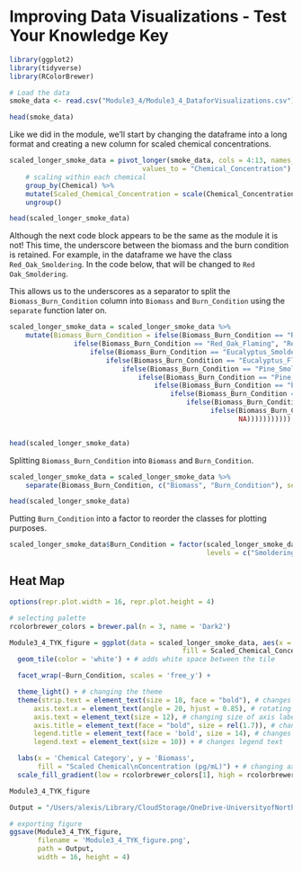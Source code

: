 # Improving Data Visualizations - Test Your Knowledge Key


```r
library(ggplot2)
library(tidyverse)
library(RColorBrewer)
```

```r
# Load the data
smoke_data <- read.csv("Module3_4/Module3_4_DataforVisualizations.csv")

head(smoke_data)
```

Like we did in the module, we'll start by changing the dataframe into a long format and creating a new column for scaled chemical concentrations.

```r
scaled_longer_smoke_data = pivot_longer(smoke_data, cols = 4:13, names_to = "Biomass_Burn_Condition", 
                                 values_to = "Chemical_Concentration") %>%
    # scaling within each chemical
    group_by(Chemical) %>%
    mutate(Scaled_Chemical_Concentration = scale(Chemical_Concentration)) %>%
    ungroup()

head(scaled_longer_smoke_data)
```

Although the next code block appears to be the same as the module it is not! This time, the underscore between the biomass and the burn condition is retained. For example, in the dataframe we have the class `Red_Oak_Smoldering`. In the code below, that will be changed to `Red Oak_Smoldering`. 

This allows us to the underscores as a separator to split the `Biomass_Burn_Condition` column into `Biomass` and `Burn_Condition` using the `separate` function later on.

```r
scaled_longer_smoke_data = scaled_longer_smoke_data %>%
    mutate(Biomass_Burn_Condition = ifelse(Biomass_Burn_Condition == "Red_Oak_Smoldering", "Red Oak_Smoldering",
                ifelse(Biomass_Burn_Condition == "Red_Oak_Flaming", "Red Oak_Flaming",
                    ifelse(Biomass_Burn_Condition == "Eucalyptus_Smoldering", "Eucalyptus_Smoldering",
                        ifelse(Biomass_Burn_Condition == "Eucalyptus_Flaming", "Eucalyptus_Flaming",
                            ifelse(Biomass_Burn_Condition == "Pine_Smoldering", "Pine_Smoldering",
                                ifelse(Biomass_Burn_Condition == "Pine_Flaming", "Pine_Flaming",
                                    ifelse(Biomass_Burn_Condition == "Pine_Needles_Smoldering", "Pine Needles_Smoldering",
                                        ifelse(Biomass_Burn_Condition == "Pine_Needles_Flaming", "Pine Needles_Flaming",
                                            ifelse(Biomass_Burn_Condition == "Peat_Smoldering", "Peat_Smoldering",
                                                  ifelse(Biomass_Burn_Condition == "Peat_Flaming", "Peat_Flaming",
                                                         NA)))))))))))


head(scaled_longer_smoke_data)
```

Splitting `Biomass_Burn_Condition` into `Biomass` and `Burn_Condition`.

```r
scaled_longer_smoke_data = scaled_longer_smoke_data %>%
    separate(Biomass_Burn_Condition, c("Biomass", "Burn_Condition"), sep = "_")

head(scaled_longer_smoke_data)
```

Putting `Burn_Condition` into a factor to reorder the classes for plotting purposes.

```r
scaled_longer_smoke_data$Burn_Condition = factor(scaled_longer_smoke_data$Burn_Condition, 
                                                 levels = c("Smoldering", "Flaming"))
```

## Heat Map

```r
options(repr.plot.width = 16, repr.plot.height = 4)

# selecting palette
rcolorbrewer_colors = brewer.pal(n = 3, name = 'Dark2')

Module3_4_TYK_figure = ggplot(data = scaled_longer_smoke_data, aes(x = Chemical.Category, y = Biomass,
                                           fill = Scaled_Chemical_Concentration)) + 
  geom_tile(color = 'white') + # adds white space between the tile

  facet_wrap(~Burn_Condition, scales = 'free_y') + 

  theme_light() + # changing the theme
  theme(strip.text = element_text(size = 18, face = "bold"), # changes size of facet axes 
      axis.text.x = element_text(angle = 20, hjust = 0.85), # rotating x labels/ moving slightly to the left
      axis.text = element_text(size = 12), # changing size of axis labels
      axis.title = element_text(face = "bold", size = rel(1.7)), # changes axis titles
      legend.title = element_text(face = 'bold', size = 14), # changes legend title
      legend.text = element_text(size = 10)) + # changes legend text

  labs(x = 'Chemical Category', y = 'Biomass', 
       fill = "Scaled Chemical\nConcentration (pg/mL)") + # changing axis labels 
  scale_fill_gradient(low = rcolorbrewer_colors[1], high = rcolorbrewer_colors[2]) # changing the colors

Module3_4_TYK_figure
```

```r
Output = "/Users/alexis/Library/CloudStorage/OneDrive-UniversityofNorthCarolinaatChapelHill/CEMALB_DataAnalysisPM/Projects/P1006. Data Organization & File Management/P1006.2. Modules/P1006.2.4. Improving Data Visualizations/Module3_4"

# exporting figure
ggsave(Module3_4_TYK_figure, 
       filename = 'Module3_4_TYK_figure.png',
       path = Output,
       width = 16, height = 4)
```
